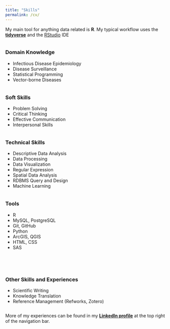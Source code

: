 ```yaml
---
title: "Skills"
permalink: /cv/
---
```


My main tool for anything data related is **R**. My typical workflow uses the [**tidyverse**](https://www.tidyverse.org/) and the [RStudio](https://rstudio.com/products/rstudio/) IDE

<!-- Use formattable package to create  -->
<div class="row">
<div class="column">
<h3>Domain Knowledge</h3><p>
- Infectious Disease Epidemiology  
- Disease Surveillance  
- Statistical Programming  
- Vector-borne Diseases  
</p>
</div>
<div class="column">
<h3>Soft Skills</h3><p>
- Problem Solving  
- Critical Thinking  
- Effective Communication  
- Interpersonal Skills  
</p>
</div>
<div class="column">
<h3>Technical Skills</h3><p>
- Descriptive Data Analysis  
- Data Processing  
- Data Visualization  
- Regular Expression  
- Spatial Data Analysis  
- RDBMS Query and Design  
- Machine Learning  
</p>
</div>
<div class="column">
<h3>Tools</h3><p>
- R  
- MySQL, PostgreSQL  
- Git, GitHub  
- Python  
- ArcGIS, QGIS  
- HTML, CSS  
- SAS  
</p>
</div>
</div>

<br>

<div class="row">
<div class="column">
<h3>Other Skills and Experiences</h3><p>
- Scientific Writing  
- Knowledge Translation  
- Reference Management (Refworks, Zotero)  
</p>
</div>
</div>

More of my experiences can be found in my [**LinkedIn profile**](www.linkedin.com/in/eugejoh) at the top right of the navigation bar.  

<!-- <div class="column-left"> -->
<!-- **Domain Knowledge:**   -->
<!-- - Infectious Disease Epidemiology   -->
<!-- - Disease Surveillance   -->
<!-- - One Health   -->
<!-- - Environmental Analytics   -->
<!-- - Statistical Programming   -->
<!-- </div> -->

<!-- <div class="column-center"> -->
<!-- **Technical Skills:**   -->
<!-- - Exploratory Data Analysis (5)   -->
<!-- - Data Processing (5)   -->
<!-- - Data Visualization (5)   -->
<!-- - Programming (4)   -->
<!-- - Spatial Data Processing and Analysis (3)   -->
<!-- - RDBMS Query and Design (3)   -->
<!-- - Machine Learning (2)   -->
<!-- </div> -->

<!-- <div class="column-right"> -->
<!-- **Soft Skills:**   -->
<!-- - Problem Solving   -->
<!-- - Critical Thinking   -->
<!-- - Collaboration   -->
<!-- - Interpersonal Skills   -->
<!-- - Active Learning   -->
<!-- </div> -->

<!-- <br> -->

<!-- <div class="column-left"> -->
<!-- **Tools:**   -->
<!-- - R (5)   -->
<!-- - Python (3)   -->
<!-- - SQL, PostgreSQL (3)   -->
<!-- - Git, GitHub (3)   -->
<!-- - ArcGIS, QGIS (3)   -->
<!-- - HTML, CSS (2) -->
<!-- - Matlab (2)   -->
<!-- - SAS (1)   -->
<!-- </div> -->

<!-- <div class="column-center"> -->
<!-- **Other Skills and Experiences:**   -->
<!-- - Scientific Writing   -->
<!-- - Knowledge Translation   -->
<!-- - OS (Windows, Mac)   -->
<!-- - Reference Management (Refworks, Zotero)   -->
<!-- - Image Editing and Processing  (Adobe Photoshop, Illustrator)   -->
<!-- - Microsoft Office Suite (Word, Excel, Powerpoint, Outlook)   -->
<!-- - Hiring Management and Interviews   -->
<!-- </div> -->

<!-- <br> -->

